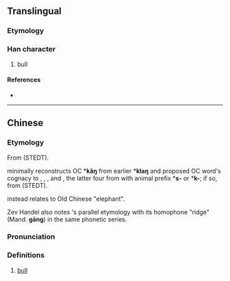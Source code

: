 {{character info/new}}
==Translingual==

===Etymology===
{{Han compound|牛|岡|c1=s|c2=p|t1=ox|ls=psc}}

===Han character===
{{Han char|rn=93|rad=牛|as=08|sn=12|four=27520|canj=HQBTU|ids=⿰牜岡}}

# bull

====References====
* {{Han ref|kx=0702.080|dkj=20056|dj=1115.130|hdz=31813.050|uh=7285|ud=29317|bh=DA6B|bd=55915}}

----

==Chinese==
{{zh-forms}}

===Etymology===
From {{der|zh|sit-pro|*gaŋ||penis, male}} (STEDT).

{{zh-ref| Schuessler, (2007)}} minimally reconstructs OC *'''kâŋ''' from earlier *'''klaŋ''' and proposed OC word's cognacy to {{cog|mro|klaŋ}}, {{cog|lus|tlaŋ||male}}, {{cog|mjw|chè '''lóŋ'''||buffalo}}, and {{cog|bo|གླང||ox}}, the latter four from {{cog|tbq-pro|*laŋ}} with animal prefix *'''s-''' or *'''k-'''; if so, from {{der|zh|sit-pro|*b/m-laŋ||penis, male husband}} (STEDT).

{{zh-ref|Gong (1995)}} instead relates {{cog|bo|གླང||ox}} to Old Chinese {{och-l|象}}  "elephant".

Zev Handel also notes {{och-l|犅}}'s parallel etymology with its homophone {{och-l|岡}} "ridge" (Mand. '''gāng''') in the same phonetic series.

===Pronunciation===
{{zh-pron
|m=gāng
|m-s=
|dg=
|c=gong1
|c-t=
|g=
|h=pfs=
|j=
|mb=
|md=
|mn=
|mn-t=
|w=
|x=
|mc=y
|oc=y
|cat=n
}}

===Definitions===
{{zh-hanzi}}

# [[bull]]